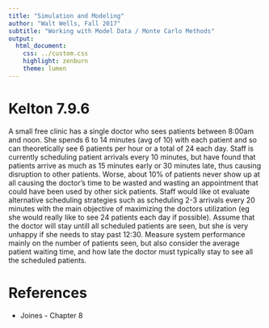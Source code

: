 ```yaml
---
title: "Simulation and Modeling"
author: "Walt Wells, Fall 2017"
subtitle: "Working with Model Data / Monte Carlo Methods"
output:
  html_document:
    css: ../custom.css
    highlight: zenburn
    theme: lumen
---
```


# Kelton 7.9.6

A small free clinic has a single doctor who sees patients between 8:00am and noon.   She spends 6 to 14 minutes (avg of 10) with each patient and so can theoretically see 6 patients per hour or a total of 24 each day.   Staff is currently scheduling patient arrivals every 10 minutes, but have found that patients arrive as much as 15 minutes early or 30 minutes late, thus causing disruption to other patients.   Worse, about 10% of patients never show up at all causing the doctor's time to be wasted and wasting an appointment that could have been used by other sick patients.   Staff would like ot evaluate alternative scheduling strategies such as scheduling 2-3 arrivals every 20 minutes with the main objective of maximizing the doctors utilization (eg she would really like to see 24 patients each day if possible).   Assume that the doctor will stay untill all scheduled patients are seen, but she is very unhappy if she needs to stay past 12:30.   Measure system performance mainly on the number of patients seen, but also consider the average patient waiting time, and how late the doctor must typically stay to see all the scheduled patients. 


# References

* Joines - Chapter 8

